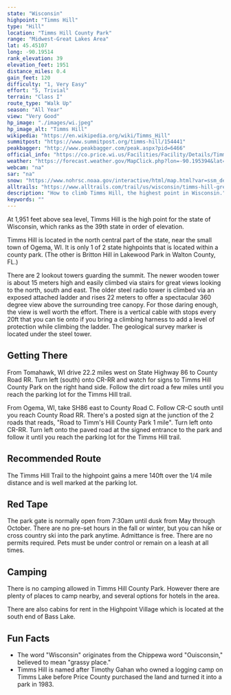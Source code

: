 ```yaml
---
state: "Wisconsin"
highpoint: "Timms Hill"
type: "Hill"
location: "Timms Hill County Park"
range: "Midwest-Great Lakes Area"
lat: 45.45107
long: -90.19514
rank_elevation: 39
elevation_feet: 1951
distance_miles: 0.4
gain_feet: 120
difficulty: "1, Very Easy"
effort: "5, Trivial"
terrain: "Class I"
route_type: "Walk Up"
season: "All Year"
view: "Very Good"
hp_image: "./images/wi.jpeg"
hp_image_alt: "Timms Hill"
wikipedia: "https://en.wikipedia.org/wiki/Timms_Hill"
summitpost: "https://www.summitpost.org/timms-hill/154441"
peakbagger: "http://www.peakbagger.com/peak.aspx?pid=6466"
official_info: "https://co.price.wi.us/Facilities/Facility/Details/Timms-Hill-County-Park-4"
weather: "https://forecast.weather.gov/MapClick.php?lon=-90.195394&lat=45.450762"
webcam: "na"
sar: "na"
snow: "https://www.nohrsc.noaa.gov/interactive/html/map.html?var=ssm_depth&min_x=-90.2655486160262&min_y=45.3507637023926&max_x=-90.1252442306535&max_y=45.5507637023926&bgvar=dem&shdvar=shading&title=0&width=800&height=450&font=0&lbl=m&palette=0&h_o=0&metric=0&lp=0&no_header=0&snap=1&o7=1&o9=1&o11=1&o13=1"
alltrails: "https://www.alltrails.com/trail/us/wisconsin/timms-hill-green-trail-wisconsin-highpoint"
description: "How to climb Timms Hill, the highest point in Wisconsin."
keywords: ""
---
```


At 1,951 feet above sea level, Timms Hill is the high point for the state of Wisconsin, which ranks as the 39th state in order of elevation.

Timms Hill is located in the north central part of the state, near the small town of Ogema, WI. It is only 1 of 2 state highpoints that is located within a county park. (The other is Britton Hill in Lakewood Park in Walton County, FL.)

There are 2 lookout towers guarding the summit. The newer wooden tower is about 15 meters high and easily climbed via stairs for great views looking to the north, south and east. The older steel radio tower is climbed via an exposed attached ladder and rises 22 meters to offer a spectacular 360 degree view above the surrounding tree canopy. For those daring enough, the view is well worth the effort. There is a vertical cable with stops every 20ft that you can tie onto if you bring a climbing harness to add a level of protection while climbing the ladder. The geological survey marker is located under the steel tower.

## Getting There
From Tomahawk, WI drive 22.2 miles west on State Highway 86 to County Road RR. Turn left (south) onto CR-RR and watch for signs to Timms Hill County Park on the right hand side. Follow the dirt road a few miles until you reach the parking lot for the Timms Hill trail.

From Ogema, WI, take SH86 east to County Road C. Follow CR-C south until you reach County Road RR. There's a posted sign at the junction of the 2 roads that reads, "Road to Timm's Hill County Park 1 mile". Turn left onto CR-RR. Turn left onto the paved road at the signed entrance to the park and follow it until you reach the parking lot for the Timms Hill trail.

## Recommended Route
The Timms Hill Trail to the highpoint gains a mere 140ft over the 1/4 mile distance and is well marked at the parking lot.

## Red Tape
The park gate is normally open from 7:30am until dusk from May through October. There are no pre-set hours in the fall or winter, but you can hike or cross country ski into the park anytime. Admittance is free. There are no permits required. Pets must be under control or remain on a leash at all times.

## Camping
There is no camping allowed in Timms Hill County Park. However there are plenty of places to camp nearby, and several options for hotels in the area.

There are also cabins for rent in the Highpoint Village which is located at the south end of Bass Lake.

## Fun Facts
- The word "Wisconsin" originates from the Chippewa word "Ouisconsin," believed to mean "grassy place."
- Timms Hill is named after Timothy Gahan who owned a logging camp on Timms Lake before Price County purchased the land and turned it into a park in 1983.
